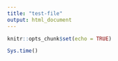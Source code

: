 ```yaml
---
title: "test-file"
output: html_document
---
```


```r
knitr::opts_chunk$set(echo = TRUE)
```

```r
Sys.time()
```

